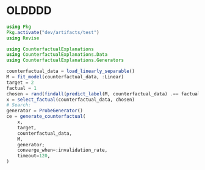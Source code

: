 # OLDDDD

```julia
using Pkg
Pkg.activate("dev/artifacts/test")
using Revise
```

```julia
using CounterfactualExplanations
using CounterfactualExplanations.Data
using CounterfactualExplanations.Generators
```

```julia

counterfactual_data = load_linearly_separable()
M = fit_model(counterfactual_data, :Linear)
target = 2
factual = 1
chosen = rand(findall(predict_label(M, counterfactual_data) .== factual))
x = select_factual(counterfactual_data, chosen)
# Search:
generator = ProbeGenerator()
ce = generate_counterfactual(
    x,
    target,
    counterfactual_data,
    M,
    generator;
    converge_when=:invalidation_rate,
    timeout=120,
)
```

```julia

```
